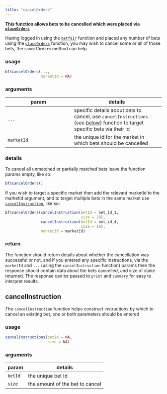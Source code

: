 ```yaml
---
title: "cancelOrders"
---
```


**This function allows bets to be cancelled which were placed via [`placeOrders`](placeOrders.html)**

Having logged in using the [`betfair`](betfair.html) function and placed any number of bets using the [`placeOrders`](placeOrders.html) function, you may wish to cancel some or all of those bets, the `cancelOrders` method can help.

### usage

```r
bf$cancelOrders(...,
                marketId = NA)
```

### arguments

param | details
------|--------
`...` | specific details about bets to cancel, use `cancelInstructions` (see [below](cancelOrders.html#cancelinstruction)) function to target specific bets via their id
`marketId` | the unique id for the market in which bets should be cancelled

### details

To cancel all unmatched or partially matched bets leave the function params empty, like so:

```r
bf$cancelOrders()
```

If you wish to target a specific market then add the relevant marketId to the marketId argument, and to target multiple bets in the same market use [`cancelInstruction`](cancelOrders.html#cancelinstruction), like so:

```r
bf$cancelOrders(cancelInstruction(betId = bet_id_1,
                                  size = 20),
                cancelInstruction(betId = bet_id_4,
                                  size = 10),
                marketId = marketId)
```

### return

The function should return details about whether the cancellation was successful or not, and if you entered any specific instructions, via the `marketId` and `...` (using the `cancelInstruction` function) params then the response should contain data about the bets cancelled, and size of stake returned.  The response can be passed to `print` and `summary` for easy to interpret results.

## cancelInstruction

The `cancelInstruction` function helps construct instructions by which to cancel an existing bet, one or both parameters should be entered

### usage

```r
cancelInstructions(betId = NA,
                   size = NA)
```

### arguments

param | details
------|---------
`betId` | the unique bet Id
`size` | the amount of the bet to cancel
